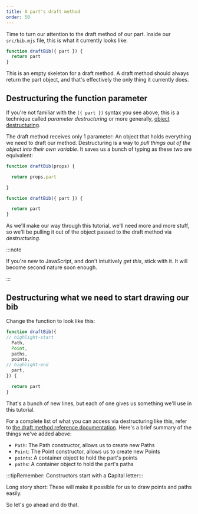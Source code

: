```yaml
---
title: A part's draft method
order: 50
---
```


Time to turn our attention to the draft method of our part.
Inside our `src/bib.mjs` file, this is what it currently looks like:

```design/src/bib.mjs
function draftBib({ part }) {
  return part
}
```

This is an empty skeleton for a draft method. A draft method should always
return the part object, and that's effectively the only thing it currently
does.

## Destructuring the function parameter

If you're not familiar with the `({ part })` syntax you see above, this is a
technique called *parameter destructuring* or more generally, [object
destructuring](https://developer.mozilla.org/en-US/docs/Web/JavaScript/Reference/Operators/Destructuring_assignment).

The draft method receives only 1 parameter: An object that holds everything we
need to draft our method.  Destructuring is a way to *pull things out of the
object into their own variable*. It saves us a bunch of typing as these two are
equivalent:

<Tabs>
<TabItem value='without' label="Without descructuring">

```design/src/bib.mjs
function draftBib(props) {

  return props.part

}
```

</TabItem>
<TabItem value='with' label="With descructuring">

```design/src/bib.mjs
function draftBib({ part }) {

  return part
}
```

</TabItem>
</Tabs>

As we'll make our way through this tutorial, we'll need more and more stuff, so
we'll be pulling it out of the object passed to the draft method via
*destructuring*.

:::note

If you're new to JavaScript, and don't intuitively _get this_, stick with it. It will become second nature soon enough.

:::

## Destructuring what we need to start drawing our bib

Change the function to look like this:

```design/src/bib.mjs
function draftBib({
// highlight-start
  Path,
  Point,
  paths,
  points,
// highlight-end
  part,
}) {

  return part
}
```

That's a bunch of new lines, but each of one gives us something we'll use in this
tutorial.

For a complete list of what you can access via destructuring like this, refer
to [the draft method reference documentation](/reference/api/part/draft).
Here's a brief summary of the things we've added above:

- `Path`: The Path constructor, allows us to create new Paths
- `Point`: The Point constructor, allows us to create new Points
- `points`: A container object to hold the part's points
- `paths`: A container object to hold the part's paths

:::tipRemember: Constructors start with a **C**apital letter:::

Long story short: These will make it possible for us to draw points and paths easily.

So let's go ahead and do that.
